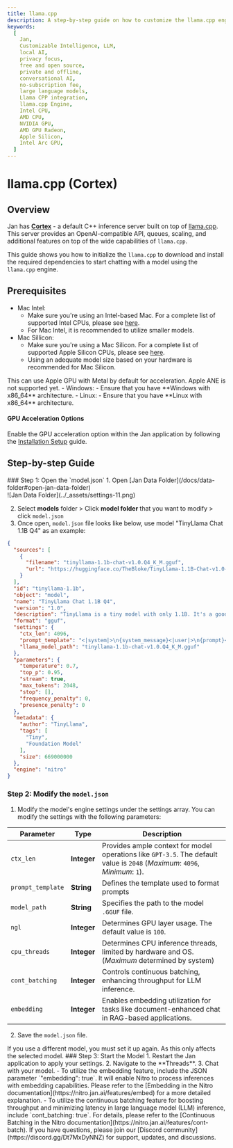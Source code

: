 ```yaml
---
title: llama.cpp
description: A step-by-step guide on how to customize the llama.cpp engine.
keywords:
  [
    Jan,
    Customizable Intelligence, LLM,
    local AI,
    privacy focus,
    free and open source,
    private and offline,
    conversational AI,
    no-subscription fee,
    large language models,
    Llama CPP integration,
    llama.cpp Engine,
    Intel CPU,
    AMD CPU,
    NVIDIA GPU,
    AMD GPU Radeon,
    Apple Silicon,
    Intel Arc GPU,
  ]
---
```



# llama.cpp (Cortex)

## Overview

Jan has [**Cortex**](https://github.com/janhq/cortex) - a default C++ inference server built on top of [llama.cpp](https://github.com/ggerganov/llama.cpp). This server provides an OpenAI-compatible API, queues, scaling, and additional features on top of the wide capabilities of `llama.cpp`.

This guide shows you how to initialize the `llama.cpp` to download and install the required dependencies to start chatting with a model using the `llama.cpp` engine.

## Prerequisites
- Mac Intel:
  - Make sure you're using an Intel-based Mac. For a complete list of supported Intel CPUs, please see [here](https://en.wikipedia.org/wiki/MacBook_Pro_(Intel-based)).
  - For Mac Intel, it is recommended to utilize smaller models.
- Mac Sillicon:
  - Make sure you're using a Mac Silicon. For a complete list of supported Apple Silicon CPUs, please see [here](https://en.wikipedia.org/wiki/Apple_Silicon).
  - Using an adequate model size based on your hardware is recommended for Mac Silicon.
<Callout type="info">
  This can use Apple GPU with Metal by default for acceleration. Apple ANE is not supported yet.
</Callout>
- Windows:
  - Ensure that you have **Windows with x86_64** architecture.
- Linux:
  - Ensure that you have **Linux with x86_64** architecture.

#### GPU Acceleration Options
Enable the GPU acceleration option within the Jan application by following the [Installation Setup](/docs/desktop-installation) guide.
## Step-by-step Guide
<Steps>
### Step 1: Open the `model.json`
1. Open [Jan Data Folder](/docs/data-folder#open-jan-data-folder)

<br/>
![Jan Data Folder](../_assets/settings-11.png)
<br/>

2. Select **models** folder > Click **model folder** that you want to modify > click `model.json`
3. Once open, `model.json` file looks like below, use model "TinyLlama Chat 1.1B Q4" as an example:
```json
{
  "sources": [
    {
      "filename": "tinyllama-1.1b-chat-v1.0.Q4_K_M.gguf",
      "url": "https://huggingface.co/TheBloke/TinyLlama-1.1B-Chat-v1.0-GGUF/resolve/main/tinyllama-1.1b-chat-v1.0.Q4_K_M.gguf"
    }
  ],
  "id": "tinyllama-1.1b",
  "object": "model",
  "name": "TinyLlama Chat 1.1B Q4",
  "version": "1.0",
  "description": "TinyLlama is a tiny model with only 1.1B. It's a good model for less powerful computers.",
  "format": "gguf",
  "settings": {
    "ctx_len": 4096,
    "prompt_template": "<|system|>\n{system_message}<|user|>\n{prompt}<|assistant|>",
    "llama_model_path": "tinyllama-1.1b-chat-v1.0.Q4_K_M.gguf"
  },
  "parameters": {
    "temperature": 0.7,
    "top_p": 0.95,
    "stream": true,
    "max_tokens": 2048,
    "stop": [],
    "frequency_penalty": 0,
    "presence_penalty": 0
  },
  "metadata": {
    "author": "TinyLlama",
    "tags": [
      "Tiny",
      "Foundation Model"
    ],
    "size": 669000000
  },
  "engine": "nitro"
}
```
### Step 2: Modify the `model.json`
1. Modify the model's engine settings under the settings array. You can modify the settings with the following parameters:

| Parameter       | Type        | Description                                                                                                                        |
| --------------- | ----------- | ---------------------------------------------------------------------------------------------------------------------------------- |
| `ctx_len`       | **Integer** | Provides ample context for model operations like `GPT-3.5`. The default value is `2048` (_Maximum_: `4096`, _Minimum_: `1`). |
| `prompt_template`           | **String** | Defines the template used to format prompts                                                                            |
| `model_path`           | **String** | Specifies the path to the model `.GGUF` file.                                                                             |
| `ngl`           | **Integer** | Determines GPU layer usage. The default value is `100`.                                                                             |
| `cpu_threads`   | **Integer** | Determines CPU inference threads, limited by hardware and OS. (_Maximum_ determined by system)                                     |
| `cont_batching` | **Integer** | Controls continuous batching, enhancing throughput for LLM inference.                                                              |
| `embedding`     | **Integer** | Enables embedding utilization for tasks like document-enhanced chat in RAG-based applications.                                     |
2. Save the `model.json` file.
<Callout type='info'>
  If you use a different model, you must set it up again. As this only affects the selected model.
</Callout>
### Step 3: Start the Model
1. Restart the Jan application to apply your settings.
2. Navigate to the **Threads**.
3. Chat with your model.
</Steps>
<Callout type='info'>
  - To utilize the embedding feature, include the JSON parameter `"embedding": true`. It will enable Nitro to process inferences with embedding capabilities. Please refer to the [Embedding in the Nitro documentation](https://nitro.jan.ai/features/embed) for a more detailed explanation.
  - To utilize the continuous batching feature for boosting throughput and minimizing latency in large language model (LLM) inference, include `cont_batching: true`. For details, please refer to the [Continuous Batching in the Nitro documentation](https://nitro.jan.ai/features/cont-batch).
</Callout>


<Callout type='info'>
  If you have questions, please join our [Discord community](https://discord.gg/Dt7MxDyNNZ) for support, updates, and discussions.
</Callout>
